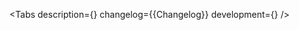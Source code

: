 

<Meta of={Stories} />

<ComponentHeader 
    name='ToastPlate' 
    version={packageJson.version} 
/>

<Tabs
    description={<Description />}
    changelog={<Markdown>{Changelog}</Markdown>}
    development={<Development />}
/>
